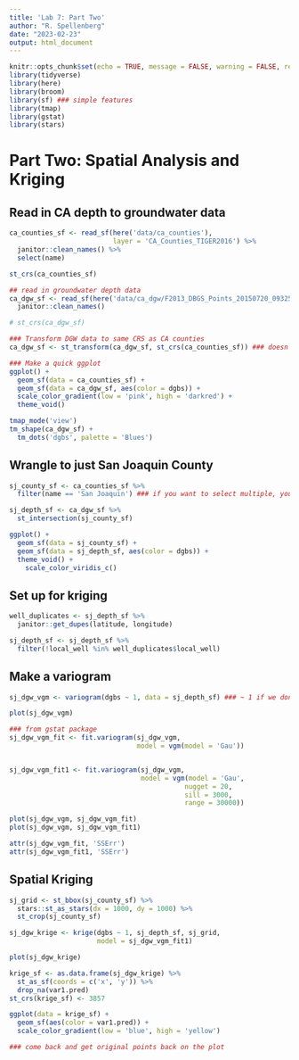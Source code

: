 ```yaml
---
title: 'Lab 7: Part Two'
author: "R. Spellenberg"
date: "2023-02-23"
output: html_document
---
```


```r
knitr::opts_chunk$set(echo = TRUE, message = FALSE, warning = FALSE, results = FALSE)
library(tidyverse)
library(here)
library(broom)
library(sf) ### simple features
library(tmap)
library(gstat)
library(stars)
```

# Part Two: Spatial Analysis and Kriging

## Read in CA depth to groundwater data
```r
ca_counties_sf <- read_sf(here('data/ca_counties'),
                          layer = 'CA_Counties_TIGER2016') %>% 
  janitor::clean_names() %>% 
  select(name)

st_crs(ca_counties_sf)

## read in groundwater depth data
ca_dgw_sf <- read_sf(here('data/ca_dgw/F2013_DBGS_Points_20150720_093252.gpkg')) %>%
  janitor::clean_names()

# st_crs(ca_dgw_sf)

### Transform DGW data to same CRS as CA counties
ca_dgw_sf <- st_transform(ca_dgw_sf, st_crs(ca_counties_sf)) ### doesn't hard code in the CRS in case someone changes the original file

### Make a quick ggplot
ggplot() +
  geom_sf(data = ca_counties_sf) +
  geom_sf(data = ca_dgw_sf, aes(color = dgbs)) +
  scale_color_gradient(low = 'pink', high = 'darkred') +
  theme_void()

tmap_mode('view')
tm_shape(ca_dgw_sf) +
  tm_dots('dgbs', palette = 'Blues')
```

## Wrangle to just San Joaquin County
```r
sj_county_sf <- ca_counties_sf %>% 
  filter(name == 'San Joaquin') ### if you want to select multiple, you would use %in% instead of ==

sj_depth_sf <- ca_dgw_sf %>% 
  st_intersection(sj_county_sf)

ggplot() +
  geom_sf(data = sj_county_sf) +
  geom_sf(data = sj_depth_sf, aes(color = dgbs)) +
  theme_void() +
    scale_color_viridis_c()
```

## Set up for kriging
```r
well_duplicates <- sj_depth_sf %>% 
  janitor::get_dupes(latitude, longitude)

sj_depth_sf <- sj_depth_sf %>% 
  filter(!local_well %in% well_duplicates$local_well)
```

## Make a variogram
```r
sj_dgw_vgm <- variogram(dgbs ~ 1, data = sj_depth_sf) ### ~ 1 if we don't know other regressors

plot(sj_dgw_vgm)

### from gstat package
sj_dgw_vgm_fit <- fit.variogram(sj_dgw_vgm, 
                                model = vgm(model = 'Gau'))


sj_dgw_vgm_fit1 <- fit.variogram(sj_dgw_vgm, 
                                 model = vgm(model = 'Gau',
                                            nugget = 20,
                                            sill = 3000,
                                            range = 30000))

plot(sj_dgw_vgm, sj_dgw_vgm_fit)
plot(sj_dgw_vgm, sj_dgw_vgm_fit1)

attr(sj_dgw_vgm_fit, 'SSErr')
attr(sj_dgw_vgm_fit1, 'SSErr')
```

## Spatial Kriging
```r
sj_grid <- st_bbox(sj_county_sf) %>% 
  stars::st_as_stars(dx = 1000, dy = 1000) %>% 
  st_crop(sj_county_sf)
```

```r
sj_dgw_krige <- krige(dgbs ~ 1, sj_depth_sf, sj_grid,
                      model = sj_dgw_vgm_fit1)

plot(sj_dgw_krige)

krige_sf <- as.data.frame(sj_dgw_krige) %>% 
  st_as_sf(coords = c('x', 'y')) %>% 
  drop_na(var1.pred)
st_crs(krige_sf) <- 3857

ggplot(data = krige_sf) +
  geom_sf(aes(color = var1.pred)) +
  scale_color_gradient(low = 'blue', high = 'yellow')

### come back and get original points back on the plot
```

